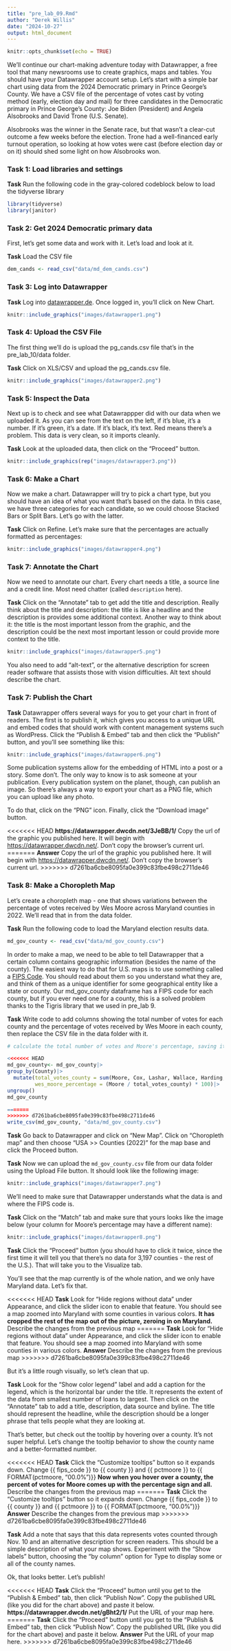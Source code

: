 ```yaml
---
title: "pre_lab_09.Rmd"
author: "Derek Willis"
date: "2024-10-27"
output: html_document
---
```


```r
knitr::opts_chunk$set(echo = TRUE)
```

We'll continue our chart-making adventure today with Datawrapper, a free tool that many newsrooms use to create graphics, maps and tables. You should have your Datawrapper account setup. Let's start with a simple bar chart using data from the 2024 Democratic primary in Prince George's County. We have a CSV file of the percentage of votes cast by voting method (early, election day and mail) for three candidates in the Democratic primary in Prince George's County: Joe Biden (President) and Angela Alsobrooks and David Trone (U.S. Senate).

Alsobrooks was the winner in the Senate race, but that wasn't a clear-cut outcome a few weeks before the election. Trone had a well-financed early turnout operation, so looking at how votes were cast (before election day or on it) should shed some light on how Alsobrooks won.

### Task 1: Load libraries and settings

**Task** Run the following code in the gray-colored codeblock below to load the tidyverse library

```r
library(tidyverse)
library(janitor)
```

### Task 2: Get 2024 Democratic primary data

First, let's get some data and work with it. Let's load and look at it.

**Task** Load the CSV file

```r
dem_cands <- read_csv("data/md_dem_cands.csv")
```

### Task 3: Log into Datawrapper

**Task** Log into [datawrapper.de](https://www.datawrapper.de/). Once logged in, you'll click on New Chart.

```r
knitr::include_graphics("images/datawrapper1.png")
```

### Task 4: Upload the CSV File

The first thing we'll do is upload the pg_cands.csv file that's in the pre_lab_10/data folder.

**Task** Click on XLS/CSV and upload the pg_cands.csv file.

```r
knitr::include_graphics("images/datawrapper2.png")
```

### Task 5: Inspect the Data

Next up is to check and see what Datawrappper did with our data when we uploaded it. As you can see from the text on the left, if it's blue, it's a number. If it's green, it's a date. If it's black, it's text. Red means there's a problem. This data is very clean, so it imports cleanly.

**Task** Look at the uploaded data, then click on the "Proceed" button.

```r
knitr::include_graphics(rep("images/datawrapper3.png"))
```

### Task 6: Make a Chart

Now we make a chart. Datawrapper will try to pick a chart type, but you should have an idea of what you want that's based on the data. In this case, we have three categories for each candidate, so we could choose Stacked Bars or Split Bars. Let's go with the latter.

**Task** Click on Refine. Let's make sure that the percentages are actually formatted as percentages:

```r
knitr::include_graphics("images/datawrapper4.png")
```

### Task 7: Annotate the Chart

Now we need to annotate our chart. Every chart needs a title, a source line and a credit line. Most need chatter (called `description` here).

**Task** Click on the "Annotate" tab to get add the title and description. Really think about the title and description: the title is like a headline and the description is provides some additional context. Another way to think about it: the title is the most important lesson from the graphic, and the description could be the next most important lesson or could provide more context to the title.

```r
knitr::include_graphics("images/datawrapper5.png")
```

You also need to add "alt-text", or the alternative description for screen reader software that assists those with vision difficulties. Alt text should describe the chart.

### Task 7: Publish the Chart

**Task** Datawrapper offers several ways for you to get your chart in front of readers. The first is to publish it, which gives you access to a unique URL and embed codes that should work with content management systems such as WordPress. Click the "Publish & Embed" tab and then click the "Publish" button, and you'll see something like this:

```r
knitr::include_graphics("images/datawrapper6.png")
```

Some publication systems allow for the embedding of HTML into a post or a story. Some don't. The only way to know is to ask someone at your publication. Every publication system on the planet, though, can publish an image. So there's always a way to export your chart as a PNG file, which you can upload like any photo.

To do that, click on the "PNG" icon. Finally, click the "Download image" button.

<<<<<<< HEAD
**https://datawrapper.dwcdn.net/3JeBB/1/** Copy the url of the graphic you published here. It will begin with <https://datawrapper.dwcdn.net/>. Don't copy the browser's current url.
=======
**Answer** Copy the url of the graphic you published here. It will begin with <https://datawrapper.dwcdn.net/>. Don't copy the browser's current url.
>>>>>>> d7261ba6cbe8095fa0e399c83fbe498c2711de46

### Task 8: Make a Choropleth Map

Let's create a choropleth map - one that shows variations between the percentage of votes received by Wes Moore across Maryland counties in 2022. We'll read that in from the data folder.

**Task** Run the following code to load the Maryland election results data.

```r
md_gov_county <- read_csv("data/md_gov_county.csv")
```

In order to make a map, we need to be able to tell Datawrapper that a certain column contains geographic information (besides the name of the county). The easiest way to do that for U.S. maps is to use something called a [FIPS Code](https://www.census.gov/programs-surveys/geography/guidance/geo-identifiers.html). You should read about them so you understand what they are, and think of them as a unique identifier for some geographical entity like a state or county. Our md_gov_county dataframe has a FIPS code for each county, but if you ever need one for a county, this is a solved problem thanks to the Tigris library that we used in pre_lab 9.

**Task** Write code to add columns showing the total number of votes for each county and the percentage of votes received by Wes Moore in each county, then replace the CSV file in the data folder with it.

```r

# calculate the total number of votes and Moore's percentage, saving it back to the md_gov_county dataframe

<<<<<<< HEAD
md_gov_county<- md_gov_county|>
group_by(County)|>
  mutate(total_votes_county = sum(Moore, Cox, Lashar, Wallace, Harding, na.rm = TRUE),
         wes_moore_percentage = (Moore / total_votes_county) * 100)|>
ungroup()
md_gov_county

=======
>>>>>>> d7261ba6cbe8095fa0e399c83fbe498c2711de46
write_csv(md_gov_county, "data/md_gov_county.csv")
```

**Task** Go back to Datawrapper and click on "New Map". Click on "Choropleth map" and then choose "USA \>\> Counties (2022)" for the map base and click the Proceed button.

**Task** Now we can upload the `md_gov_county.csv` file from our data folder using the Upload File button. It should look like the following image:

```r
knitr::include_graphics("images/datawrapper7.png")
```

We'll need to make sure that Datawrapper understands what the data is and where the FIPS code is.

**Task** Click on the "Match" tab and make sure that yours looks like the image below (your column for Moore's percentage may have a different name):

```r
knitr::include_graphics("images/datawrapper8.png")
```

**Task** Click the "Proceed" button (you should have to click it twice, since the first time it will tell you that there's no data for 3,197 counties - the rest of the U.S.). That will take you to the Visualize tab.

You'll see that the map currently is of the whole nation, and we only have Maryland data. Let's fix that.

<<<<<<< HEAD
**Task** Look for "Hide regions without data" under Appearance, and click the slider icon to enable that feature. You should see a map zoomed into Maryland with some counties in various colors. **It has cropped the rest of the map out of the picture, zeroing in on Maryland.** Describe the changes from the previous map
=======
**Task** Look for "Hide regions without data" under Appearance, and click the slider icon to enable that feature. You should see a map zoomed into Maryland with some counties in various colors. **Answer** Describe the changes from the previous map
>>>>>>> d7261ba6cbe8095fa0e399c83fbe498c2711de46

But it's a little rough visually, so let's clean that up.

**Task** Look for the "Show color legend" label and add a caption for the legend, which is the horizontal bar under the title. It represents the extent of the data from smallest number of loans to largest. Then click on the "Annotate" tab to add a title, description, data source and byline. The title should represent the headline, while the description should be a longer phrase that tells people what they are looking at.

That's better, but check out the tooltip by hovering over a county. It's not super helpful. Let's change the tooltip behavior to show the county name and a better-formatted number.

<<<<<<< HEAD
**Task** Click the "Customize tooltips" button so it expands down. Change {{ fips_code }} to {{ county }} and {{ pctmoore }} to {{ FORMAT(pctmoore, "00.0%")}} **Now when you hover over a county, the percent of votes for Moore comes up with the percentage sign and all.** Describe the changes from the previous map
=======
**Task** Click the "Customize tooltips" button so it expands down. Change {{ fips_code }} to {{ county }} and {{ pctmoore }} to {{ FORMAT(pctmoore, "00.0%")}} **Answer** Describe the changes from the previous map
>>>>>>> d7261ba6cbe8095fa0e399c83fbe498c2711de46

**Task** Add a note that says that this data represents votes counted through Nov. 10 and an alternative description for screen readers. This should be a simple description of what your map shows. Experiment with the "Show labels" button, choosing the "by column" option for Type to display some or all of the county names.

Ok, that looks better. Let's publish!

<<<<<<< HEAD
**Task** Click the "Proceed" button until you get to the "Publish & Embed" tab, then click "Publish Now". Copy the published URL (like you did for the chart above) and paste it below. **https://datawrapper.dwcdn.net/gBht2/1/** Put the URL of your map here.
=======
**Task** Click the "Proceed" button until you get to the "Publish & Embed" tab, then click "Publish Now". Copy the published URL (like you did for the chart above) and paste it below. **Answer** Put the URL of your map here.
>>>>>>> d7261ba6cbe8095fa0e399c83fbe498c2711de46
